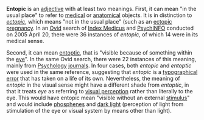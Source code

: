 '''Entopic''' is an [[adjective]] with at least two meanings. First, it can mean "in the usual place" to refer to [[medical]] or [[anatomical]] objects. It is in distinction to ''[[ectopic]]'', which means "not in the usual place" (such as an [[ectopic pregnancy]]. In an [[Ovid]] search of [[Index Medicus]] and [[PsychINFO]] conducted on 2005 April 20, there were 36 instances of ''entopic,'' of which 14 were in its medical sense.

Second, it can mean [[entoptic phenomenon|entoptic]], that is "visible because of something within the [[eye]]". In the same Ovid search, there were 22 instances of this meaning, mainly from [[Psychology]] [[journal]]s. In four cases, both ''entopic'' and ''entoptic'' were used in the same reference, suggesting that ''entopic'' is a [[typographical error]] that has taken on a life of its own. Nevertheless, the meaning of ''entopic'' in the visual sense might have a different shade from ''entoptic'', in that it treats ''eye'' as referring to [[visual perception]] rather than literally to the eye. This would have entopic mean "visible without an external [[stimulus]]" and would include [[phosphene]]s and [[dark light]] (perception of light from stimulation of the eye or visual system by means other than light).